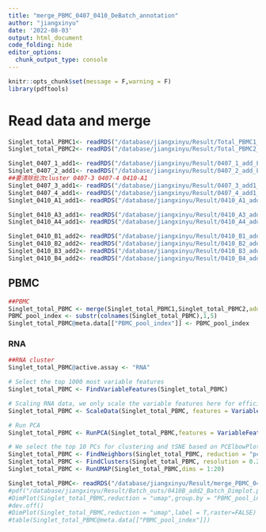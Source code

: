 ```yaml
---
title: "merge_PBMC_0407_0410_DeBatch_annotation"
author: "jiangxinyu"
date: '2022-08-03'
output: html_document
code_folding: hide
editor_options:
  chunk_output_type: console
---
```


```r
knitr::opts_chunk$set(message = F,warning = F)
library(pdftools)
```

# Read data and merge
```r
Singlet_total_PBMC1<- readRDS("/database/jiangxinyu/Result/Total_PBMC1_QC_outs/Singlet_Coassay_total_PBMC1.rds")
Singlet_total_PBMC2<- readRDS("/database/jiangxinyu/Result/Total_PBMC2_QC_outs/Singlet_Coassay_total_PBMC2.rds")

Singlet_0407_1_add1<- readRDS("/database/jiangxinyu/Result/0407_1_add_L002_QC_outs/Singlet_Coassay_0407_1_add_L002.rds")
Singlet_0407_2_add1<- readRDS("/database/jiangxinyu/Result/0407_2_add_L002_QC_outs/Singlet_Coassay_0407_2_add_L002.rds")
##要清除批次cluster 0407-3 0407-4 0410-A1
Singlet_0407_3_add1<- readRDS("/database/jiangxinyu/Result/0407_3_add1_QC_outs/Singlet_Coassay_0407_3_add1.rds")
Singlet_0407_4_add1<- readRDS("/database/jiangxinyu/Result/0407_4_add1_QC_outs/Singlet_Coassay_0407_4_add1.rds")
Singlet_0410_A1_add1<- readRDS("/database/jiangxinyu/Result/0410_A1_add1_QC_outs/Singlet_Coassay_0410_A1_add1.rds")

Singlet_0410_A3_add1<- readRDS("/database/jiangxinyu/Result/0410_A3_add_L002_QC_outs/Singlet_Coassay_0410_A3_add_L002.rds")
Singlet_0410_A4_add1<- readRDS("/database/jiangxinyu/Result/0410_A4_add_L002_QC_outs/Singlet_Coassay_0410_A4_add_L002.rds")

Singlet_0410_B1_add2<- readRDS("/database/jiangxinyu/Result/0410_B1_add2_QC_outs/Singlet_Coassay_0410_B1_add2.rds")
Singlet_0410_B2_add2<- readRDS("/database/jiangxinyu/Result/0410_B2_add2_QC_outs/Singlet_Coassay_0410_B2_add2.rds")
Singlet_0410_B3_add2<- readRDS("/database/jiangxinyu/Result/0410_B3_add2_QC_outs/Singlet_Coassay_0410_B3_add2.rds")
Singlet_0410_B4_add2<- readRDS("/database/jiangxinyu/Result/0410_B4_add2_QC_outs/Singlet_Coassay_0410_B4_add2.rds")

```

## PBMC
```r
##PBMC
Singlet_total_PBMC <- merge(Singlet_total_PBMC1,Singlet_total_PBMC2,add.cell.ids = c("PBMC1","PBMC2"))
PBMC_pool_index <- substr(colnames(Singlet_total_PBMC),1,5)
Singlet_total_PBMC@meta.data[["PBMC_pool_index"]] <- PBMC_pool_index
```

### RNA
```r
##RNA cluster
Singlet_total_PBMC@active.assay <- "RNA"

# Select the top 1000 most variable features
Singlet_total_PBMC <- FindVariableFeatures(Singlet_total_PBMC)

# Scaling RNA data, we only scale the variable features here for efficiency
Singlet_total_PBMC <- ScaleData(Singlet_total_PBMC, features = VariableFeatures(Singlet_total_PBMC))

# Run PCA
Singlet_total_PBMC <- RunPCA(Singlet_total_PBMC,features = VariableFeatures(Singlet_total_PBMC))

# We select the top 10 PCs for clustering and tSNE based on PCElbowPlot
Singlet_total_PBMC <- FindNeighbors(Singlet_total_PBMC, reduction = "pca", dims = 1:20)
Singlet_total_PBMC <- FindClusters(Singlet_total_PBMC, resolution = 0.2, verbose = FALSE)
Singlet_total_PBMC <- RunUMAP(Singlet_total_PBMC,dims = 1:20)
```

```r
Singlet_total_PBMC<- readRDS("/database/jiangxinyu/Result/merge_PBMC_0407_0410_outs/Singlet_total_PBMC.rds")
#pdf("/database/jiangxinyu/Result/Batch_outs/0410B_add2_Batch_Dimplot.pdf",width = 18,height = 12)
#DimPlot(Singlet_total_PBMC,reduction = "umap",group.by = "PBMC_pool_index",raster=FALSE)
#dev.off()
#DimPlot(Singlet_total_PBMC,reduction = "umap",label = T,raster=FALSE)
#table(Singlet_total_PBMC@meta.data[["PBMC_pool_index"]])
```







